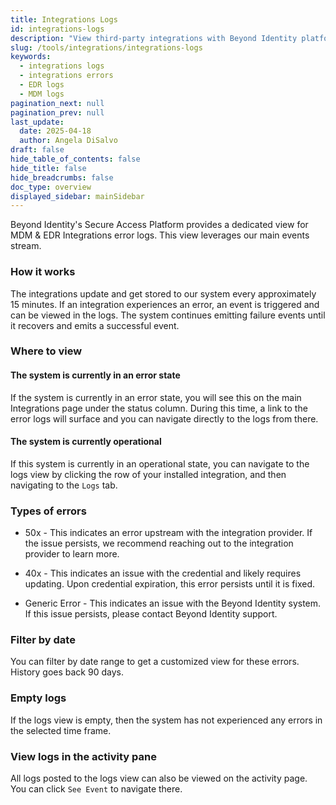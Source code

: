 ```yaml
---
title: Integrations Logs
id: integrations-logs
description: "View third-party integrations with Beyond Identity platform."
slug: /tools/integrations/integrations-logs
keywords:
  - integrations logs
  - integrations errors
  - EDR logs
  - MDM logs
pagination_next: null
pagination_prev: null
last_update:
  date: 2025-04-18
  author: Angela DiSalvo
draft: false
hide_table_of_contents: false
hide_title: false
hide_breadcrumbs: false
doc_type: overview
displayed_sidebar: mainSidebar
---
```



Beyond Identity's Secure Access Platform provides a dedicated view for MDM & EDR Integrations error logs. This view leverages our main events stream.

### How it works

The integrations update and get stored to our system every approximately 15 minutes. If an integration experiences an error, an event is triggered and can be viewed in the logs. The system continues emitting failure events until it recovers and emits a successful event.

### Where to view

#### The system is currently in an error state

If the system is currently in an error state, you will see this on the main Integrations page under the status column. During this time, a link to the error logs will surface and you can navigate directly to the logs from there.

#### The system is currently operational

If this system is currently in an operational state, you can navigate to the logs view by clicking the row of your installed integration, and then navigating to the `Logs` tab.

### Types of errors

- 50x - This indicates an error upstream with the integration provider. If the issue persists, we recommend reaching out to the integration provider to learn more.

- 40x - This indicates an issue with the credential and likely requires updating. Upon credential expiration, this error persists until it is fixed.

- Generic Error - This indicates an issue with the Beyond Identity system. If this issue persists, please contact Beyond Identity support.

### Filter by date

You can filter by date range to get a customized view for these errors. History goes back 90 days.

### Empty logs

If the logs view is empty, then the system has not experienced any errors in the selected time frame.

### View logs in the activity pane

All logs posted to the logs view can also be viewed on the activity page. You can click `See Event` to navigate there. 

